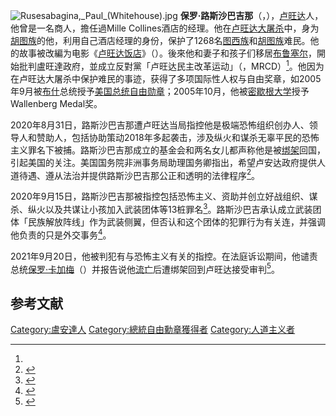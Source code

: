 {{noteTA
|T=zh-hans:保罗·路斯沙巴吉那; zh-hant:保羅·魯塞薩巴吉納;
|1=zh-hans:路斯沙巴吉那; zh-hant:魯塞薩巴吉納;
}}
[[File:Rusesabagina,_Paul_(Whitehouse).jpg|thumb]]
'''保罗·路斯沙巴吉那'''（{{lang-en|'''Paul Rusesabagina'''}}，{{bd|1954年|6月15日}}），[[卢旺达|卢旺达]]人，他曾是一名商人，擔任過Mille Collines酒店的经理。他在[[卢旺达大屠杀|卢旺达大屠杀]]中，身为[[胡图族|胡图族]]的他，利用自己酒店经理的身份，保护了1268名[[图西族|图西族]]和[[胡图族|胡图族]]难民。他的故事被改編为电影《[[卢旺达饭店|卢旺达饭店]]》（{{lang|en|''Hotel Rwanda''}}）。後來他和妻子和孩子们移居[[布鲁塞尔|布鲁塞尔]]，開始批判盧旺達政府，並成立反對黨「卢旺达民主改革运动」（{{lang|en|Rwandan Movement for Demoratic Change}}，MRCD）<ref name=法廣/>。他因为在卢旺达大屠杀中保护难民的事迹，获得了多项国际性人权与自由奖章，如2005年9月被[[乔治·沃克·布什|布什]]总统授予[[美国总统自由勋章|美国总统自由勋章]]；2005年10月，他被[[密歇根大学|密歇根大学]]授予Wallenberg Medal奖。

2020年8月31日，路斯沙巴吉那遭卢旺达当局指控他是极端恐怖组织创办人、领导人和赞助人，包括协助策动2018年多起袭击，涉及纵火和谋杀无辜平民的恐怖主义罪名下被捕。路斯沙巴吉那成立的基金会和两名女儿都声称他是被[[绑架|绑架]]回国，引起美国的关注。美国国务院非洲事务局助理国务卿{{le|蒂博尔·P·纳吉 |Tibor P. Nagy}}指出，希望卢安达政府提供人道待遇、遵从法治并提供路斯沙巴吉那公正和透明的法律程序<ref>{{Cite web|title=「卢安达饭店」电影主角原型被捕 美国要求公平审判 – 法国国际广播电台 - RFI|url=https://www.rfi.fr/cn/contenu/20200903-卢安达饭店电影主角原型被捕-美国要求公平审判|accessdate=2020-09-03|date=2020-09-03|work=RFI - 法国国际广播电台|language=zh-Hans}}</ref>。

2020年9月15日，路斯沙巴吉那被指控包括恐怖主义、资助并创立好战组织、谋杀、纵火以及共谋让小孩加入武装团体等13桩罪名<ref>{{Cite web|title=电影卢安达饭店主角原型出庭 被控恐怖主义等罪 – 法国国际广播电台 - RFI|url=https://www.rfi.fr/cn/contenu/20200915-电影卢安达饭店主角原型出庭-被控恐怖主义等罪|accessdate=2020-09-15|date=2020-09-15|work=RFI - 法国国际广播电台|language=zh-Hans|archive-date=2020-09-17|archive-url=https://web.archive.org/web/20200917034418/https://www.rfi.fr/cn/contenu/20200915-%E7%94%B5%E5%BD%B1%E5%8D%A2%E5%AE%89%E8%BE%BE%E9%A5%AD%E5%BA%97%E4%B8%BB%E8%A7%92%E5%8E%9F%E5%9E%8B%E5%87%BA%E5%BA%AD-%E8%A2%AB%E6%8E%A7%E6%81%90%E6%80%96%E4%B8%BB%E4%B9%89%E7%AD%89%E7%BD%AA|dead-url=no}}</ref>。路斯沙巴吉承认成立武装团体「民族解放阵线」作为武装侧翼，但否认和这个团体的犯罪行为有关连，并强调他负责的只是外交事务<ref name=法廣>{{Cite web|title=「卢安达饭店」主角本尊 承认参与组武装团体 – 法国国际广播电台 - RFI|url=https://www.rfi.fr/cn/contenu/20200925-卢安达饭店主角本尊-承认参与组武装团体|accessdate=2020-09-25|date=2020-09-25|work=RFI - 法国国际广播电台|language=zh-Hans}}</ref>。

2021年9月20日，他被判犯有与恐怖主义有关的指控。在法庭诉讼期间，他谴责总统[[保罗·卡加梅|保罗·卡加梅]]（{{lang|en|Paul Kagame}}）并报告说他[[流亡|流亡]]后遭绑架回到卢旺达接受审判<ref>{{cite news |author1=邱楷雯 |author2=范瓊文 |title=盧安達飯店真實主角 遭判刑25年定罪 |url=https://www.daai.tv/news/international/524645 |accessdate=2021-09-22 |agency=AFP、APTN、RTV |publisher=大愛電視 |date=2021-09-21 |language=ja |archive-date=2021-09-22 |archive-url=https://web.archive.org/web/20210922015910/https://www.daai.tv/news/international/524645 }}</ref>。

==参考文献==
{{reflist}}

{{Authority control}}
{{DEFAULTSORT:Rusesabagina, Paul}}

[[Category:盧安達人|Category:盧安達人]]
[[Category:總統自由勳章獲得者|Category:總統自由勳章獲得者]]
[[Category:人道主义者|Category:人道主义者]]
